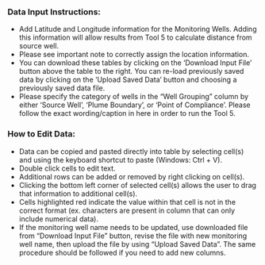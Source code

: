 <h3><b>Data Input Instructions:</b></h3>

* Add Latitude and Longitude information for the Monitoring Wells. Adding this information will allow results from Tool 5 to calculate distance from source well.
* Please see important note to correctly assign the location information. 
* You can download these tables by clicking on the 'Download Input File' button above the table to the right. You can re-load previously saved data by clicking on the 'Upload Saved Data' button and choosing a previously saved data file.
* Please specify the category of wells in the "Well Grouping" column by either 'Source Well', 'Plume Boundary', or 'Point of Compliance'. Please follow the exact wording/caption in here in order to run the Tool 5. 


<h3><b>How to Edit Data:</b></h3>

* Data can be copied and pasted directly into table by selecting cell(s) and using the keyboard shortcut to paste (Windows: Ctrl + V).
* Double click cells to edit text.
* Additional rows can be added or removed by right clicking on cell(s).
* Clicking the bottom left corner of selected cell(s) allows the user to drag that information to additional cell(s).
* Cells highlighted red indicate the value within that cell is not in the correct format (ex. characters are present in column that can only include numerical data). 
* If the monitoring well name needs to be updated, use downloaded file from "Download Input File" button, revise the file with new monitoring well name, then upload the file by using "Upload Saved Data". The same procedure should be followed if you need to add new columns. 